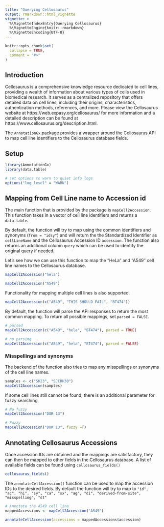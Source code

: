 ```yaml
---
title: "Querying Cellosaurus"
output: rmarkdown::html_vignette
vignette: >
  %\VignetteIndexEntry{Querying Cellosaurus}
  %\VignetteEngine{knitr::rmarkdown}
  %\VignetteEncoding{UTF-8}
---
```


```r
knitr::opts_chunk$set(
  collapse = TRUE,
  comment = "#>"
)
```

## Introduction
Cellosaurus is a comprehensive knowledge resource dedicated to cell lines,
providing a wealth of information about various types of cells used in
biomedical research. It serves as a centralized repository that offers
detailed data on cell lines, including their origins, characteristics,
authentication methods, references, and more. Please view the Cellosaurus
website at https://web.expasy.org/cellosaurus/ for more information and
a detailed description can be found at https://www.cellosaurus.org/description.html.

The `AnnotationGx` package provides a wrapper around the Cellosaurus API to 
map cell line identifiers to the Cellosaurus database fields. 

## Setup

```r
library(AnnotationGx)
library(data.table)

# set options to warn to quiet info logs
options("log_level" = "WARN")
```


## Mapping from Cell Line name to Accession id
The main function that is provided by the package is `mapCell2Accession`. This function
takes in a vector of cell line identifiers and returns a `data.table`. 

By default, the function will try to map using the common identifiers and synonyms (`from = "idsy"`) and 
will return the the Standardized Identifier as `cellLineName` and the Cellosaurus Accession ID `accession`. 
The function also returns an additional column `query` which can be used to identify the original query if needed. 

Let's see how we can use this function to map the "HeLa" and "A549" cell line names
to the Cellosaurus database. 
```r
mapCell2Accession("hela")
```

```r
mapCell2Accession("A549")
```

Functionality for mapping multiple cell lines is also supported.
``` r
mapCell2Accession(c("A549", "THIS SHOULD FAIL", "BT474"))
```


By default, the function will parse the API responses to return the most common mapping. 
To return all possible mappings, set `parsed = FALSE`.

```R
# parsed
mapCell2Accession(c("A549", "hela", "BT474"), parsed = TRUE)

# no parsing
mapCell2Accession(c("A549", "hela", "BT474"), parsed = FALSE)
```


### Misspellings and synonyms
The backend of the function also tries to map any misspellings or synonyms of the cell line names.
```R

samples <- c("SK23", "SJCRH30")
mapCell2Accession(samples)

```


If some cell lines still cannot be found, there is an additional parameter for fuzzy searching 
```R

# No fuzzy 
mapCell2Accession("DOR 13")

# Fuzzy
mapCell2Accession("DOR 13", fuzzy =T)

```



## Annotating Cellosaurus Accessions

Once accession IDs are obtained and the mappings are satisfactory, they can then be mapped to other fields in the Cellosaurus database.
A list of available fields can be found using `cellosaurus_fields()`

```R
cellosaurus_fields()
```


The `annotateCellAccession()` function can be used to map the accession IDs to the desired fields.
By default the function will try to map to `"id", "ac", "hi", "sy", "ca", "sx", "ag", "di", "derived-from-site", "misspelling", "dt"`

```R

# Annotate the A549 cell line
mappedAccessions <- mapCell2Accession("A549")

annotateCellAccession(accessions = mappedAccessions$accession)

```

